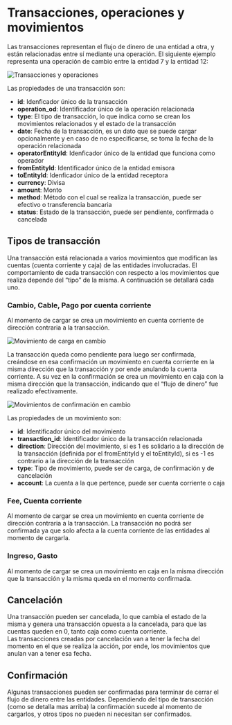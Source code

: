 # Transacciones, operaciones y movimientos

Las transacciones representan el flujo de dinero de una entidad a otra, y están relacionadas entre sí mediante una operación. El siguiente ejemplo representa una operación de cambio entre la entidad 7 y la entidad 12:

![Transacciones y operaciones](https://du502cbk6jn66.cloudfront.net/content/images/transacciones_1.png)

Las propiedades de una transacción son:

- **id**: Idenficador único de la transacción
- **operation_od**: Identificador único de la operación relacionada
- **type**: El tipo de transacción, lo que indica como se crean los movimientos relacionados y el estado de la transacción
- **date**: Fecha de la transacción, es un dato que se puede cargar opcionalmente y en caso de no especificarse, se toma la fecha de la operación relacionada
- **operatorEntityId**: Idenficador único de la entidad que funciona como operador
- **fromEntityId**: Identificador único de la entidad emisora
- **toEntityId**: Idenficador único de la entidad receptora
- **currency**: Divisa
- **amount**: Monto
- **method**: Método con el cual se realiza la transacción, puede ser efectivo o transferencia bancaria
- **status**: Estado de la transacción, puede ser pendiente, confirmada o cancelada

## Tipos de transacción

Una transacción está relacionada a varios movimientos que modifican las cuentas (cuenta corriente y caja) de las entidades involucradas. El comportamiento de cada transacción con respecto a los movimientos que realiza depende del “tipo” de la misma. A continuación se detallará cada uno.

### Cambio, Cable, Pago por cuenta corriente

Al momento de cargar se crea un movimiento en cuenta corriente de dirección contraria a la transacción.

![Movimiento de carga en cambio](https://du502cbk6jn66.cloudfront.net/content/images/transacciones_2.png)

La transacción queda como pendiente para luego ser confirmada, creándose en esa confirmación un movimiento en cuenta corriente en la misma dirección que la transacción y por ende anulando la cuenta corriente. A su vez en la confirmación se crea un movimiento en caja con la misma dirección que la transacción, indicando que el “flujo de dinero” fue realizado efectivamente.

![Movimientos de confirmación en cambio](https://du502cbk6jn66.cloudfront.net/content/images/transacciones_3.png)

Las propiedades de un movimiento son:

- **id**: Identificador único del movimiento
- **transaction_id**: Identificador único de la transacción relacionada
- **direction**: Dirección del movimiento, si es 1 es solidario a la dirección de la transacción (definida por el fromEntityId y el toEntityId), si es -1 es contrario a la dirección de la transacción
- **type**: Tipo de movimiento, puede ser de carga, de confirmación y de cancelación
- **account**: La cuenta a la que pertence, puede ser cuenta corriente o caja

### Fee, Cuenta corriente

Al momento de cargar se crea un movimiento en cuenta corriente de dirección contraria a la transacción. La transacción no podrá ser confirmada ya que solo afecta a la cuenta corriente de las entidades al momento de cargarla.

### Ingreso, Gasto

Al momento de cargar se crea un movimiento en caja en la misma dirección que la transacción y la misma queda en el momento confirmada.

## Cancelación

Una transacción pueden ser cancelada, lo que cambia el estado de la misma y genera una transacción opuesta a la cancelada, para que las cuentas queden en 0, tanto caja como cuenta corriente. \
Las transacciones creadas por cancelación van a tener la fecha del momento en el que se realiza la acción, por ende, los movimientos que anulan van a tener esa fecha.

## Confirmación

Algunas transacciones pueden ser confirmadas para terminar de cerrar el flujo de dinero entre las entidades. Dependiendo del tipo de transacción (como se detalla mas arriba) la confirmación sucede al momento de cargarlos, y otros tipos no pueden ni necesitan ser confirmados.
